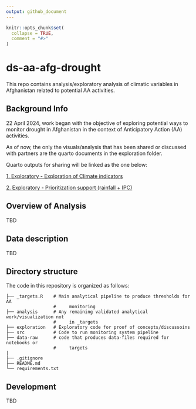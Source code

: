 ```yaml
---
output: github_document
---
```


<!-- README.md is generated from README.Rmd. Please edit that file -->

```r
knitr::opts_chunk$set(
  collapse = TRUE,
  comment = "#>"
)
```

# ds-aa-afg-drought

<!-- badges: start -->
<!-- badges: end -->

This repo contains analysis/exploratory analysis of climatic variables in Afghanistan related to potential AA activities.

## Background Info

22 April 2024, work began with the objective of exploring potential ways to monitor drought in Afghanistan in the context of Anticipatory Action (AA) activities.

As of now, the only  the visuals/analysis that has been shared or discussed with partners are the quarto documents in the exploration folder.

Quarto outputs for sharing will be linked as the one below:

[1. Exploratory - Exploration of Climate indicators ](https://rpubs.com/zackarno/1176973)

[2. Exploratory - Prioritization support (rainfall + IPC) ](https://rpubs.com/zackarno/1200340)

## Overview of Analysis

TBD

## Data description

TBD

## Directory structure

The code in this repository is organized as follows:

```shell
├── _targets.R    # Main analytical pipeline to produce thresholds for AA
                  #     monitoring
├── analysis      # Any remaining validated analytical work/visualization not
                  #     in _targets
├── exploration   # Exploratory code for proof of concepts/discussoins
├── src           # Code to run monitoring system pipeline
├── data-raw      # code that produces data-files required for notebooks or
                  #     targets
|
├── .gitignore
├── README.md
└── requirements.txt

```

## Development

TBD
